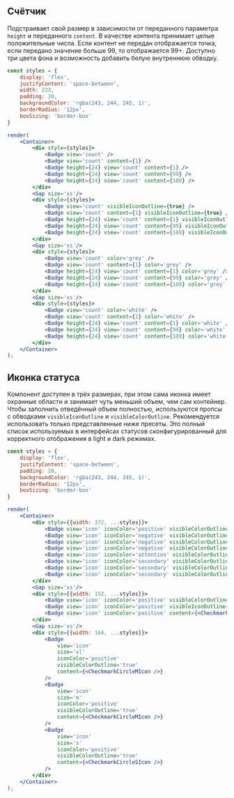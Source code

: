 ## Счётчик

Подстраивает свой размер в зависимости от переданного параметра `height` и переданного `content`. 
В качестве контента принимает целые положительные числа. 
Если контент не передан отображается точка, если передано значение больше 99, то отображается 99+. 
Доступно три цвета фона и возможность добавить белую внутреннюю обводку.

```jsx live
const styles = {
    display: 'flex', 
    justifyContent: 'space-between', 
    width: 233, 
    padding: 20, 
    backgroundColor: 'rgba(243, 244, 245, 1)', 
    borderRadius: '12px', 
    boxSizing: 'border-box' 
}

render(
    <Container>
        <div style={styles}>
            <Badge view='count' />
            <Badge view='count' content={1} />
            <Badge height={24} view='count' content={1} />
            <Badge height={24} view='count' content={99} />
            <Badge height={24} view='count' content={100} />
        </div>
        <Gap size='xs'/>
        <div style={styles}>
            <Badge view='count' visibleIconOutline={true} />
            <Badge view='count' content={1} visibleIconOutline={true} />
            <Badge height={24} view='count' content={1} visibleIconOutline={true} />
            <Badge height={24} view='count' content={99} visibleIconOutline={true} />
            <Badge height={24} view='count' content={100} visibleIconOutline={true} />
        </div>
        <Gap size='xs'/>
        <div style={styles}>
            <Badge view='count' color='grey' />
            <Badge view='count' content={1} color='grey' />
            <Badge height={24} view='count' content={1} color='grey' />
            <Badge height={24} view='count' content={99} color='grey' />
            <Badge height={24} view='count' content={100} color='grey' />
        </div>
        <Gap size='xs'/>
        <div style={styles}>
            <Badge view='count' color='white' />
            <Badge view='count' content={1} color='white' />
            <Badge height={24} view='count' content={1} color='white' />
            <Badge height={24} view='count' content={99} color='white' />
            <Badge height={24} view='count' content={100} color='white' />
        </div>
    </Container>
);
```

## Иконка статуса

Компонент доступен в трёх размерах, при этом сама иконка имеет охранные области и занимает чуть меньший объем, чем сам контейнер. 
Чтобы заполнить отведённый объем полностью, используются пропсы с обводками `visibleIconOutline` и `visibleColorOutline`. 
Рекомендуется использовать только представленные ниже пресеты. 
Это полный список используемых в интерфейсах статусов сконфигурированный для корректного отображения в light и dark режимах.

```jsx live
const styles = {
    display: 'flex', 
    justifyContent: 'space-between', 
    padding: 20, 
    backgroundColor: 'rgba(243, 244, 245, 1)', 
    borderRadius: '12px', 
    boxSizing: 'border-box' 
}

render(
    <Container>
        <div style={{width: 372, ...styles}}>
            <Badge view='icon' iconColor='positive' visibleColorOutline='true' content={<CheckmarkCircleMIcon />} />
            <Badge view='icon' iconColor='negative' visibleColorOutline='true' content={<AlertCircleMIcon />} />
            <Badge view='icon' iconColor='negative' visibleColorOutline='true' content={<CrossCircleMIcon />} />
            <Badge view='icon' iconColor='negative' visibleColorOutline='true' content={<StopCircleMIcon />} />
            <Badge view='icon' iconColor='attention' visibleColorOutline='true' content={<AlertCircleMIcon />} />
            <Badge view='icon' iconColor='secondary' visibleColorOutline='true' content={<CrossCircleMIcon />} />
            <Badge view='icon' iconColor='secondary' visibleColorOutline='true' content={<InformationCircleMIcon />} />
            <Badge view='icon' iconColor='secondary' visibleColorOutline='true' content={<ClockMIcon />} />
        </div>
        <Gap size='xs'/>
        <div style={{width: 152, ...styles}}> 
            <Badge view='icon' iconColor='positive' visibleColorOutline='true' content={<CheckmarkCircleMIcon />} />
            <Badge view='icon' iconColor='positive' visibleIconOutline='true' content={<CheckmarkCircleMIcon />} />
            <Badge view='icon' iconColor='positive' content={<CheckmarkCircleMIcon />} />
        </div>
        <Gap size='xs'/>
        <div style={{width: 164, ...styles}}> 
            <Badge 
                view='icon' 
                size='xl' 
                iconColor='positive' 
                visibleColorOutline='true' 
                content={<CheckmarkCircleMIcon />} 
            />
            <Badge 
                view='icon' 
                size='m' 
                iconColor='positive' 
                visibleColorOutline='true' 
                content={<CheckmarkCircleMIcon />} 
            />
            <Badge 
                view='icon' 
                size='s' 
                iconColor='positive' 
                visibleColorOutline='true' 
                content={<CheckmarkCircleSIcon />} 
            />
        </div>
    </Container>
);
```
